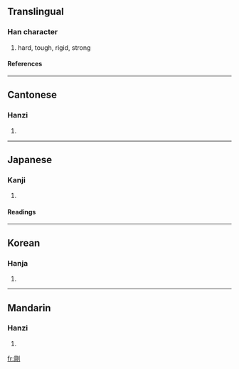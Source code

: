 {{see|刚}}

==Translingual==
===Han character===
{{Han char|rad=刀|as=08|sn=10|four=7220<sub>0</sub>|canj=月山中弓 (BULN)}}
# hard, tough, rigid, strong
====References====
{{Han ref|kx=0141.110|dkj=02042|dj=0320.170|hdz=10344.100|uh=525B|ud=21083|bh=ADE8|bd=44520}}
----
==Cantonese==
===Hanzi===
{{yue-hanzi|jyut=|y=gong1}}
# {{defn|Cantonese}}
----
==Japanese==
===Kanji===
{{ja-kanji|grade=|rs=刀08}}
# {{defn|Japanese}}
====Readings====
{{ja-readings|on=[[ごう]] (gō)|kun=[[つよい]] (tsuyoi), [[こわい]] (kowai)}}
----
==Korean==
===Hanja===
{{ko-hanja|hangeul=강|rv=gang|mr=kang}}
# {{defn|Korean}}
----
==Mandarin==
===Hanzi===
{{cmn-hanzi|sim=刚|pin=[[gāng]] (gang1)|wg=kang<sup>1</sup>}}
# {{defn|Mandarin}}

[[fr:剛]]